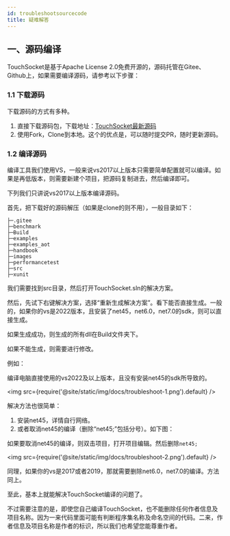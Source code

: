 ```yaml
---
id: troubleshootsourcecode
title: 疑难解答
---
```


## 一、源码编译

TouchSocket是基于Apache License 2.0免费开源的，源码托管在Gitee、Github上，如果需要编译源码，请参考以下步骤：

### 1.1 下载源码

下载源码的方式有多种。

1. 直接下载源码包，下载地址：[TouchSocket最新源码](https://gitee.com/RRQM_Home/TouchSocket/repository/archive/master.zip)
2. 使用Fork，Clone到本地。这个的优点是，可以随时提交PR，随时更新源码。

### 1.2 编译源码

编译工具我们使用VS，一般来说vs2017以上版本只需要简单配置就可以编译。如果是再低版本，则需要新建个项目，把源码复制进去，然后编译即可。

下列我们只讲说vs2017以上版本编译源码。

首先，把下载好的源码解压（如果是clone的则不用），一般目录如下：

```
├─.gitee
├─benchmark
├─Build
├─examples
├─examples_aot
├─handbook
├─images
├─performancetest
├─src
├─xunit
```

我们需要找到src目录，然后打开TouchSocket.sln的解决方案。

然后，先试下右键解决方案，选择“重新生成解决方案”。看下能否直接生成。一般的，如果你的vs是2022版本，且安装了net45，net6.0，net7.0的sdk，则可以直接生成。

如果生成成功，则生成的所有dll在Build文件夹下。

如果不能生成，则需要进行修改。

例如：

编译电脑直接使用的vs2022及以上版本，且没有安装net45的sdk所导致的。

<img src={require('@site/static/img/docs/troubleshoot-1.png').default} />

解决方法也很简单：

1. 安装net45，详情自行网络。
2. 或者取消net45的编译（删除“net45;”包括分号）。如下图：

如果要取消net45的编译，则双击项目，打开项目编辑。然后删除`net45;`

<img src={require('@site/static/img/docs/troubleshoot-2.png').default}  />

同理，如果你的vs是2017或者2019，那就需要删除net6.0，net7.0的编译。方法同上。

至此，基本上就能解决TouchSocket编译的问题了。

不过需要注意的是，即使您自己编译TouchSocket，也不能删除任何作者信息及项目名称。因为一来代码里面可能有判断程序集名称及命名空间的代码。二来，作者信息及项目名称是作者的标识，所以我们也希望您能尊重作者。
